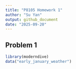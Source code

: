 ```yaml
---
title: "P8105 Homework 1"
author: "Su Yan"
output: github_document
date: "2025-09-20"
---
```


## Problem 1
```r
library(moderndive)
data("early_january_weather")
```

